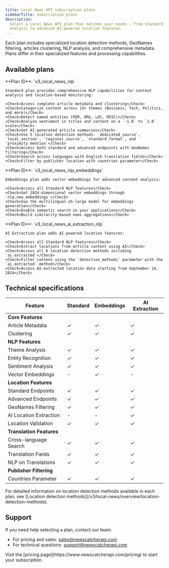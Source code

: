 ```yaml
---
title: Local News API subscription plans
sidebarTitle: Subscription plans
description:
  Select a Local News API plan that matches your needs - from standard NLP
  analysis to advanced AI-powered location features.
---
```


<Note>
  Each plan includes specialized location detection methods, GeoNames filtering,
  articles clustering, NLP analysis, and comprehensive metadata. Plans differ in
  their specialized features and processing capabilities.
</Note>

## Available plans

<Tabs>
  <Tab title="Standard">
    **Plan ID**: `v3_local_news_nlp`

    Standard plan provides comprehensive NLP capabilities for content analysis and location-based monitoring:

    <Check>Access complete article metadata and clustering</Check>
    <Check>Categorize content across 15+ themes (Business, Tech, Politics, and more)</Check>
    <Check>Detect named entities (PER, ORG, LOC, MISC)</Check>
    <Check>Analyze sentiment in titles and content on a `-1.0` to `1.0` scale</Check>
    <Check>Get AI-generated article summaries</Check>
    <Check>Use 5 location detection methods: `dedicated_source`, `local_section`, `regional_source`, `standard_format`, and `proximity_mention`</Check>
    <Check>Access both standard and advanced endpoints with GeoNames filtering</Check>
    <Check>Search across languages with English translation fields</Check>
    <Check>Filter by publisher location with countries parameter</Check>

  </Tab>
  <Tab title="Embeddings">
    **Plan ID**: `v3_local_news_nlp_embeddings`

    Embeddings plan adds vector embeddings for advanced content analysis:

    <Check>Access all Standard NLP features</Check>
    <Check>Get 1024-dimensional vector embeddings through `nlp.new_embeddings`</Check>
    <Check>Use the multilingual-e5-large model for embeddings generation</Check>
    <Check>Enable semantic search in your applications</Check>
    <Check>Build similarity-based news aggregations</Check>

  </Tab>
  <Tab title="AI Extraction">
    **Plan ID**: `v3_local_news_ai_extraction_nlp`

    AI Extraction plan adds AI-powered location features:

    <Check>Access all Standard NLP features</Check>
    <Check>Extract locations from article content using AI</Check>
    <Check>Access all 6 location detection methods including `ai_extracted`</Check>
    <Check>Filter content using the `detection_methods` parameter with the `ai_extracted` method</Check>
    <Check>Access AI-extracted location data starting from September 24, 2024</Check>

  </Tab>
</Tabs>

## Technical specifications

| Feature                  | Standard | Embeddings | AI Extraction |
| ------------------------ | -------- | ---------- | ------------- |
| **Core Features**        |
| Article Metadata         | ✓        | ✓          | ✓             |
| Clustering               | ✓        | ✓          | ✓             |
| **NLP Features**         |
| Theme Analysis           | ✓        | ✓          | ✓             |
| Entity Recognition       | ✓        | ✓          | ✓             |
| Sentiment Analysis       | ✓        | ✓          | ✓             |
| Vector Embeddings        | -        | ✓          | -             |
| **Location Features**    |
| Standard Endpoints       | ✓        | ✓          | ✓             |
| Advanced Endpoints       | ✓        | ✓          | ✓             |
| GeoNames Filtering       | ✓        | ✓          | ✓             |
| AI Location Extraction   | -        | -          | ✓             |
| Location Validation      | ✓        | ✓          | ✓             |
| **Translation Features** |
| Cross-language Search    | ✓        | ✓          | ✓             |
| Translation Fields       | ✓        | ✓          | ✓             |
| NLP on Translations      | ✓        | ✓          | ✓             |
| **Publisher Filtering**  |
| Countries Parameter      | ✓        | ✓          | ✓             |

<Tip>
  For detailed information on location detection methods available in each plan,
  see [Location detection
  methods](/v3/local-news/overview/location-detection-methods).
</Tip>

## Support

If you need help selecting a plan, contact our team:

- For pricing and sales:
  [sales@newscatcherapi.com](mailto:sales@newscatcherapi.com)
- For technical questions:
  [support@newscatcherapi.com](mailto:support@newscatcherapi.com)

<Tip>
  Visit the [pricing page](https://www.newscatcherapi.com/pricing) to start your
  subscription.
</Tip>
